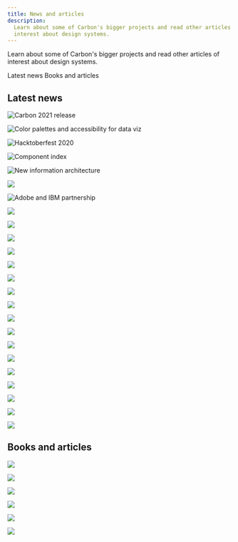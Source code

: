 ```yaml
---
title: News and articles
description:
  Learn about some of Carbon's bigger projects and read other articles of
  interest about design systems.
---
```


<PageDescription>

Learn about some of Carbon's bigger projects and read other articles of interest
about design systems.

</PageDescription>

<AnchorLinks>
  <AnchorLink>Latest news</AnchorLink>
  <AnchorLink>Books and articles</AnchorLink>
</AnchorLinks>

## Latest news

<Row>
<Column colLg={4} colMd={4} noGutterMdLeft>
<ArticleCard
    title="What’s coming to Carbon in 2021"
    author="Josh Black"
    date="November 12, 2020"
    href="https://medium.com/carbondesign/whats-coming-to-carbon-in-2021-39a4c7d1762a"
    >

![Carbon 2021 release](/images/carbon_2021.png)

</ArticleCard>
</Column>
<Column colLg={4} colMd={4} noGutterMdLeft>

<ArticleCard
    title="Color palettes and accessibility features for data visualization"
    author="Shixie Shi Trofimov"
    date="October 5, 2020"
    href="https://medium.com/carbondesign/color-palettes-and-accessibility-features-for-data-visualization-7869f4874fca"
    >

![Color palettes and accessibility for data viz](/images/2020_dataviz.png)

</ArticleCard>
</Column>
<Column colLg={4} colMd={4} noGutterMdLeft>
<ArticleCard
    title="Hacktoberfest 2020 is here"
    author="Scott Strubberg"
    date="October 1, 2020"
    href="https://medium.com/carbondesign/hacktoberfest-2020-is-here-2638d4f2c05 "
    >

![Hacktoberfest 2020](/images/2020_hacktoberfest.png)

</ArticleCard>
</Column>
<Column colLg={4} colMd={4} noGutterMdLeft>
<ArticleCard
    title="Sharing components across teams"
    author="Anna Gonzales"
    date="September 23, 2020"
    href="https://medium.com/carbondesign/sharing-components-across-teams-b2335681c4aa "
    >

![Component index](/images/component_index.png)

</ArticleCard>
</Column>
<Column colLg={4} colMd={4} noGutterMdLeft>

<ArticleCard
    title="Carbon’s new information architecture"
    author="Jan Child"
    date="August 31, 2020"
    href="https://medium.com/carbondesign/carbons-new-information-architecture-531c52207205"
    >

![New information architecture](/images/new_IA.png)

</ArticleCard>
</Column>
<Column colLg={4} colMd={4} noGutterMdLeft>

<ArticleCard
    title="Seven new UX patterns for Carbon"
    author="Jan Child"
    date="January 9, 2020"
    href="https://medium.com/carbondesign/seven-new-ux-patterns-for-carbon-f4a18c20c535"
    >

![](/images/patterns_announcement.png)

</ArticleCard>
</Column>
<Column colLg={4} colMd={4} noGutterMdLeft>
<ArticleCard
    title="Adobe XD Carbon starter kit announced at Max"
    author="Ashley Still"
    date="November 4, 2019"
    href="https://theblog.adobe.com/adobe-and-ibm-ix-extend-partnership-to-help-enterprises-design-powerful-and-consistent-customer-experiences/"
    >

![Adobe and IBM partnership](/images/xd_kit_img.png)

</ArticleCard>
</Column>
<Column colLg={4} colMd={4} noGutterMdLeft>

<ArticleCard
    title="New in Carbon: October 2019"
    author="Tyler Tate"
    date="October 10, 2019"
    href="https://medium.com/carbondesign/october-release-fadc38b757ad"
    >

![](/images/v10.7-release.png)

</ArticleCard>
</Column>
<Column colLg={4} colMd={4} noGutterMdLeft>
<ArticleCard
    title="Help build Carbon — Hacktoberfest 2019"
    author="Connor Leech"
    date="October 1, 2019"
    href="https://medium.com/carbondesign/help-build-carbon-hacktoberfest-2019-dbf337305c92"
    >

![](/images/hacktoberfest.png)

</ArticleCard>
</Column>
<Column colLg={4} colMd={4} noGutterMdLeft>
<ArticleCard
    title="Because, colors are beautiful"
    author="Shixie Shi Trofimov"
    date="September 25, 2019"
    href="https://medium.com/carbondesign/because-colors-are-beautiful-52dd4cc39f09"
    >

![](/images/because-colors.png)

</ArticleCard>
</Column>
<Column colLg={4} colMd={4} noGutterMdLeft>
<ArticleCard
    title="What’s around the Carbon corner: October 🎃"
    author="Josefina Mancilla"
    date="September 6, 2019"
    href="https://medium.com/carbondesign/whats-around-the-carbon-corner-october-a47532f2933"
    >

![](/images/october_release.png)

</ArticleCard>
</Column>
<Column colLg={4} colMd={4} noGutterMdLeft>
<ArticleCard
    title="Carbon for IBM Security"
    author="Jen Downs"
    date="August 20, 2019"
    href="https://medium.com/carbondesign/carbon-for-ibm-security-986ccfe5c012"
    >

![](/images/security_pic.png)

</ArticleCard>
</Column>
<Column colLg={4} colMd={4} noGutterMdLeft>
<ArticleCard
    title="Carbon: July recap + August preview"
    author="Josefina Mancilla"
    date="July 26, 2019"
    href="https://medium.com/carbondesign/carbon-july-preview-whats-coming-in-august-7a2483ea6ac9"
    >

![](/images/Aug_preview_rev_2.png)

</ArticleCard>
</Column>
<Column colLg={4} colMd={4} noGutterMdLeft>
<ArticleCard
    title="Carbon June(ish) preview"
    author="Alison Joseph"
    date="June 12, 2019"
    href="https://medium.com/carbondesign/carbon-june-ish-preview-9c5843258933"
    >

![](/images/june_option_3.png)

</ArticleCard>
</Column>
<Column colLg={4} colMd={4} noGutterMdLeft>
<ArticleCard
    title="Carbon v10.3.0 (May 2019)"
    author="Josh Black"
    date="June 6, 2019"
    href="https://medium.com/carbondesign/carbon-v10-3-0-may-2019-41b1f970f0ce"
    >

![](/images/10_3-image.png)

</ArticleCard>
</Column>
<Column colLg={4} colMd={4} noGutterMdLeft>
<ArticleCard
    title="Essentials: Learn to build with Carbon"
    author="Matt Rosno"
    date="May 15, 2019"
    href="https://medium.com/carbondesign/essentials-learn-to-build-with-carbon-1d11ce05125f"
    >

![](/images/code_palette.png)

</ArticleCard>
</Column>
<Column colLg={4} colMd={4} noGutterMdLeft>
<ArticleCard
    title="Carbon is moving to a monorepo"
    author="Josh Black"
    date="May 10, 2019"
    href="https://medium.com/carbondesign/carbon-is-moving-to-a-monorepo-c6bfcbe87de0"
    >

![](/images/mono_repo_teal.png)

</ArticleCard>
</Column>
<Column colLg={4} colMd={4} noGutterMdLeft>
<ArticleCard
    title="Carbon dark themes are here"
    author="Lauren Rice"
    date="April 29, 2019"
    href="https://medium.com/carbondesign/carbon-dark-themes-are-here-a18910a0f910"
    >

![](/images/carbon_themes.png)

</ArticleCard>
</Column>
<Column colLg={4} colMd={4} noGutterMdLeft>
<ArticleCard
    title="Carbon v10 Release"
    author="Robin Cannon"
    date="April 4, 2019"
    href="https://medium.com/carbondesign/carbon-v10-release-812eacb7da7f"
    >

![](/images/bee_70.png)

</ArticleCard>
</Column>
<Column colLg={4} colMd={4} noGutterMdLeft>
  <ArticleCard
    title="Design with Carbon: Update your Sketch symbols to V10"
    author="Anna Gonzales"
    date="April 2, 2019"
    href="https://medium.com/carbondesign/design-with-carbon-update-your-sketch-symbols-to-v10-ef3132ea2e97"
    >

![](/images/designing_with_carbon.png)

  </ArticleCard>
</Column>
<Column colLg={4} colMd={4}  noGutterMdLeft>
  <ArticleCard
    title="Minimal CSS with Carbon"
    author="Josh Black"
    date="April 1, 2019"
    href="https://medium.com/carbondesign/minimal-css-with-carbon-b0c089ccfa71"
    >

![](/images/minimal_css.png)

  </ArticleCard>
</Column>
<Column colLg={4} colMd={4} noGutterMdLeft>
  <ArticleCard
    title="What to expect in Carbon 10"
    author="Robin Cannon"
    date="December 10, 2018"
    href="https://medium.com/carbondesign/what-to-expect-in-carbon-10-5af1bd6e25f6">

![](/images/Carbon_what_to_expect.png)

  </ArticleCard>
</Column>
<Column colLg={4} colMd={4} noGutterMdLeft>
  <ArticleCard
    title="Up & Running with Carbon React in less than 5 minutes"
    author="Josh Black"
    date="October 19, 2018"
    href="https://medium.com/carbondesign/up-running-with-carbon-react-in-less-than-5-minutes-25d43cca059e">

![](/images/Article_02.png)

  </ArticleCard>
</Column>
<Column colLg={4} colMd={4}  noGutterMdLeft>
  <ArticleCard
    title="Hacktoberfest with Carbon"
    author="Josh Black"
    date="October 16, 2018"
    href="https://medium.com/carbondesign/hacktoberfest-with-carbon-95c48943f586">

![](/images/Article_03.png)

  </ArticleCard>
</Column>
</Row>

## Books and articles

<Row>
<Column colLg={4} colMd={4} noGutterMdLeft>

<ArticleCard
    title="Design + Open Source"
    author="Gaby Moreno Cesar"
    date="August 11, 2020"
    href="https://medium.com/design-ibm/design-open-source-lessons-from-a-year-of-contributing-to-the-kubernetes-project-a85120acc890"
    >

![](/images/kubernetes_16x9.png)

</ArticleCard>
</Column>

<Column colLg={4} colMd={4}  noGutterMdLeft>
  <ArticleCard
    title="Writing Is Designing"
    href="https://rosenfeldmedia.com/books/writing-is-designing/">

![](images/writing-is-designing-img.png)

  </ArticleCard>
</Column>
<Column colLg={4} colMd={4} noGutterMdLeft>
  <ArticleCard
    title="Smashing Magazine’s “Design Systems” Book"
    href="https://www.smashingmagazine.com/design-systems-book/">

![](images/Featured_01.png)

  </ArticleCard>
</Column>

<Column colLg={4} colMd={4}  noGutterMdLeft>
  <ArticleCard
    title="Path to Design System Maturity"
    href="https://medium.com/ux-power-tools/the-path-to-design-system-maturity-d403daba692a">

![](images/Featured_03.png)

  </ArticleCard>
</Column>
<Column  colLg={4} colMd={4} noGutterMdLeft>
  <ArticleCard
    title="Responsive Web Design Podcast"
    href="https://responsivewebdesign.com/podcast/ibm-carbon/">

![](images/Featured_04.png)

  </ArticleCard>
</Column>
<Column colLg={4} colMd={4}  noGutterMdLeft>
  <ArticleCard
    title="UX Pin Virtual Design Summit"
    href="https://www.youtube.com/watch?v=eSvq5MieOdw&t=144s">

![](images/Featured_05.png)

  </ArticleCard>
</Column>
</Row>
